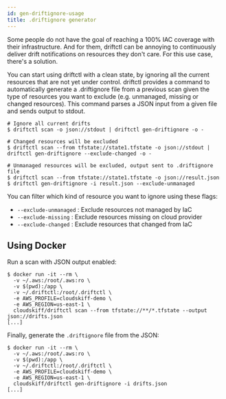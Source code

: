 ```yaml
---
id: gen-driftignore-usage
title: .driftignore generator
---
```


Some people do not have the goal of reaching a 100% IAC coverage with their infrastructure. And for them, driftctl can be annoying to continuously deliver drift notifications on resources they don't care. For this use case, there's a solution.

You can start using driftctl with a clean state, by ignoring all the current resources that are not yet under control. driftctl provides a command to automatically generate a .driftignore file from a previous scan given the type of resources you want to exclude (e.g. unmanaged, missing or changed resources). This command parses a JSON input from a given file and sends output to stdout.

```shell
# Ignore all current drifts
$ driftctl scan -o json://stdout | driftctl gen-driftignore -o -

# Changed resources will be excluded
$ driftctl scan --from tfstate://state1.tfstate -o json://stdout | driftctl gen-driftignore --exclude-changed -o -

# Unmanaged resources will be excluded, output sent to .driftignore file
$ driftctl scan --from tfstate://state1.tfstate -o json://result.json
$ driftctl gen-driftignore -i result.json --exclude-unmanaged
```

You can filter which kind of resource you want to ignore using these flags:

- `--exclude-unmanaged` : Exclude resources not managed by IaC
- `--exclude-missing` : Exclude resources missing on cloud provider
- `--exclude-changed` : Exclude resources that changed from IaC

## Using Docker

Run a scan with JSON output enabled:

```
$ docker run -it --rm \
  -v ~/.aws:/root/.aws:ro \
  -v $(pwd):/app \
  -v ~/.driftctl:/root/.driftctl \
  -e AWS_PROFILE=cloudskiff-demo \
  -e AWS_REGION=us-east-1 \
  cloudskiff/driftctl scan --from tfstate://**/*.tfstate --output json://drifts.json
[...]
```

Finally, generate the `.driftignore` file from the JSON:

```
$ docker run -it --rm \
  -v ~/.aws:/root/.aws:ro \
  -v $(pwd):/app \
  -v ~/.driftctl:/root/.driftctl \
  -e AWS_PROFILE=cloudskiff-demo \
  -e AWS_REGION=us-east-1 \
  cloudskiff/driftctl gen-driftignore -i drifts.json
[...]
```
